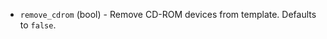 <!-- Code generated from the comments of the RemoveCDRomConfig struct in builder\vsphere\common\step_remove_cdrom.go; DO NOT EDIT MANUALLY -->

- `remove_cdrom` (bool) - Remove CD-ROM devices from template. Defaults to `false`.

<!-- End of code generated from the comments of the RemoveCDRomConfig struct in builder\vsphere\common\step_remove_cdrom.go; -->
